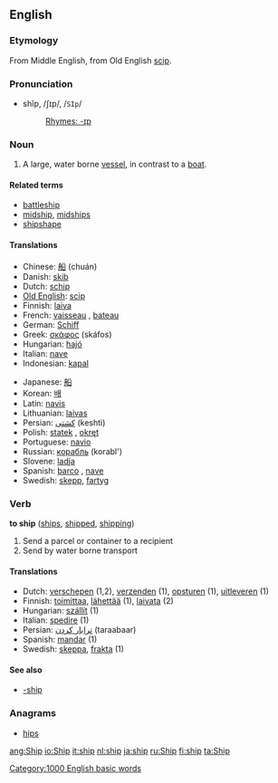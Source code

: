 ==English==

===Etymology===
From Middle English, from Old English [[scip]].

===Pronunciation===
*shĭp, /ʃɪp/, /<tt>SIp</tt>/
*:[[Rhymes:English:-ɪp|Rhymes: -ɪp]]

===Noun===
{{en-noun-reg}}

#A large, water borne [[vessel]], in contrast to a [[boat]].

====Related terms====
*[[battleship]]
*[[midship]], [[midships]]
*[[shipshape]]

====Translations====
{{top}}
*Chinese: [[船]] (chuán)
*Danish: [[skib]]
*Dutch: [[schip]] {{n}}
*[[Old English]]: [[scip]] {{n}}
*Finnish: [[laiva]]
*French: [[vaisseau]] {{m}}, [[bateau]] {{f}}
*German: [[Schiff]] {{n}}
*Greek: [[σκάφος]] {{n}} (sk&aacute;fos)
*Hungarian: [[hajó]]
*Italian: [[nave]] {{f}}
*Indonesian: [[kapal]]
{{mid}}
*Japanese: [[船]]
*Korean: [[배]]
*Latin: [[navis]] {{f}}
*Lithuanian: [[laivas]] {{m}}
*Persian: [[كشتی]] (keshti)
*Polish: [[statek]] {{m}}, [[okręt]] {{m}}
*Portuguese: [[navio]] {{m}}
*Russian: [[корабль]] {{m}} (korabl')
*Slovene: [[ladja]] {{f}}
*Spanish: [[barco]] {{m}}, [[nave]] {{f}}
*Swedish: [[skepp]], [[fartyg]]
{{bottom}}

===Verb===
'''to ship''' ([[ships]], [[shipped]], [[shipping]])

#Send a parcel or container to a recipient
#Send by water borne transport

====Translations====
*Dutch: [[verschepen]] (1,2), [[verzenden]] (1), [[opsturen]] (1), [[uitleveren]] (1)
*Finnish: [[toimittaa]], [[lähettää]] (1), [[laivata]] (2)
*Hungarian: [[szállít]] (1)
*Italian: [[spedire]] (1)
*Persian: [[ترابار كردن]] (taraabaar)
*Spanish: [[mandar]] (1)
*Swedish: [[skeppa]], [[frakta]] (1)

====See also====
*[[-ship]]

===Anagrams===
*[[hips]]

[[Category:1000 English basic words]]

[[ang:Ship]]
[[io:Ship]]
[[it:ship]]
[[nl:ship]]
[[ja:ship]]
[[ru:Ship]]
[[fi:ship]]
[[ta:Ship]]